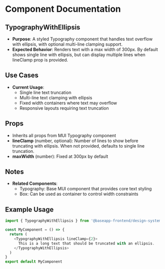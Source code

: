 
<Meta title="@baseapp-frontend | designSystem/Typographies/TypographyWithEllipsis" />

# Component Documentation

## TypographyWithEllipsis

- **Purpose**: A styled Typography component that handles text overflow with ellipsis, with optional multi-line clamping support.
- **Expected Behavior**: Renders text with a max width of 300px. By default shows single line with ellipsis, but can display multiple lines when lineClamp prop is provided.

## Use Cases

- **Current Usage**: 
  - Single line text truncation
  - Multi-line text clamping with ellipsis
  - Fixed width containers where text may overflow
  - Responsive layouts requiring text truncation

## Props

- Inherits all props from MUI Typography component
- **lineClamp** (number, optional): Number of lines to show before truncating with ellipsis. When not provided, defaults to single line truncation.
- **maxWidth** (number): Fixed at 300px by default

## Notes

- **Related Components**:
  - Typography: Base MUI component that provides core text styling
  - Box: Can be used as container to control width constraints

## Example Usage

```javascript
import { TypographyWithEllipsis } from '@baseapp-frontend/design-system'

const MyComponent = () => {
  return (
    <TypographyWithEllipsis lineClamp={2}>
      This is a long text that should be truncated with an ellipsis.
    </TypographyWithEllipsis>
  )
}
export default MyComponent
```
